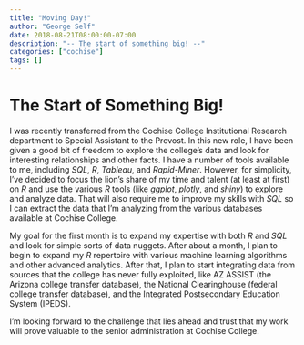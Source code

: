 ---
title: "Moving Day!"
author: "George Self"
date: 2018-08-21T08:00:00-07:00
description: "-- The start of something big! --"
categories: ["cochise"]
tags: []
---

# The Start of Something Big!

I was recently transferred from the Cochise College Institutional Research department to Special Assistant to the Provost. In this new role, I have been given a good bit of freedom to explore the college’s data and look for interesting relationships and other facts. I have a number of tools available to me, including _SQL_, _R_, _Tableau_, and _Rapid-Miner_. However, for simplicity, I’ve decided to focus the lion’s share of my time and talent (at least at first) on _R_ and use the various _R_ tools (like _ggplot_, _plotly_, and _shiny_) to explore and analyze data. That will also require me to improve my skills with _SQL_ so I can extract the data that I’m analyzing from the various databases available at Cochise College.

My goal for the first month is to expand my expertise with both _R_ and _SQL_ and look for simple sorts of data nuggets. After about a month, I plan to begin to expand my _R_ repertoire with various machine learning algorithms and other advanced analytics. After that, I plan to start integrating data from sources that the college has never fully exploited, like AZ ASSIST (the Arizona college transfer database), the National Clearinghouse (federal college transfer database), and the Integrated Postsecondary Education System (IPEDS).

I’m looking forward to the challenge that lies ahead and trust that my work will prove valuable to the senior administration at Cochise College.